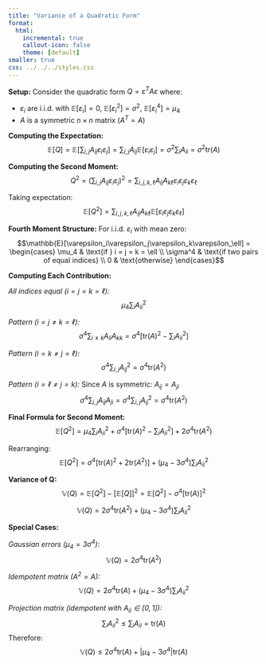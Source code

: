```yaml
---
title: "Variance of a Quadratic Form"
format: 
  html:
    incremental: true
    callout-icon: false
    theme: [default]
smaller: true
css: ../../../styles.css
---
```



**Setup:** Consider the quadratic form $Q = \varepsilon^T A \varepsilon$ where:

- $\varepsilon_i$ are i.i.d. with $\mathbb{E}[\varepsilon_i] = 0$, $\mathbb{E}[\varepsilon_i^2] = \sigma^2$, $\mathbb{E}[\varepsilon_i^4] = \mu_4$
- $A$ is a symmetric $n \times n$ matrix ($A^T = A$)

**Computing the Expectation:**
$$\mathbb{E}[Q] = \mathbb{E}\left[\sum_{i,j} A_{ij}\varepsilon_i\varepsilon_j\right] = \sum_{i,j} A_{ij}\mathbb{E}[\varepsilon_i\varepsilon_j] = \sigma^2 \sum_i A_{ii} = \sigma^2 \text{tr}(A)$$

**Computing the Second Moment:**
$$Q^2 = \left(\sum_{i,j} A_{ij}\varepsilon_i\varepsilon_j\right)^2 = \sum_{i,j,k,\ell} A_{ij}A_{k\ell}\varepsilon_i\varepsilon_j\varepsilon_k\varepsilon_\ell$$

Taking expectation:
$$\mathbb{E}[Q^2] = \sum_{i,j,k,\ell} A_{ij}A_{k\ell}\mathbb{E}[\varepsilon_i\varepsilon_j\varepsilon_k\varepsilon_\ell]$$

**Fourth Moment Structure:** For i.i.d. $\varepsilon_i$ with mean zero:
$$\mathbb{E}[\varepsilon_i\varepsilon_j\varepsilon_k\varepsilon_\ell] = \begin{cases}
\mu_4 & \text{if } i = j = k = \ell \\
\sigma^4 & \text{if two pairs of equal indices} \\
0 & \text{otherwise}
\end{cases}$$

**Computing Each Contribution:**

*All indices equal $(i = j = k = \ell)$:*
$$\mu_4 \sum_i A_{ii}^2$$

*Pattern $(i = j \neq k = \ell)$:*
$$\sigma^4 \sum_{i \neq k} A_{ii}A_{kk} = \sigma^4[\text{tr}(A)^2 - \sum_i A_{ii}^2]$$

*Pattern $(i = k \neq j = \ell)$:*
$$\sigma^4 \sum_{i,j} A_{ij}^2 = \sigma^4 \text{tr}(A^2)$$

*Pattern $(i = \ell \neq j = k)$:*
Since $A$ is symmetric: $A_{ij} = A_{ji}$
$$\sigma^4 \sum_{i,j} A_{ij}A_{ji} = \sigma^4 \sum_{i,j} A_{ij}^2 = \sigma^4 \text{tr}(A^2)$$

**Final Formula for Second Moment:**
$$\mathbb{E}[Q^2] = \mu_4 \sum_i A_{ii}^2 + \sigma^4[\text{tr}(A)^2 - \sum_i A_{ii}^2] + 2\sigma^4 \text{tr}(A^2)$$

Rearranging:
$$\mathbb{E}[Q^2] = \sigma^4[\text{tr}(A)^2 + 2\text{tr}(A^2)] + (\mu_4 - 3\sigma^4)\sum_i A_{ii}^2$$

**Variance of Q:**
$$\mathbb{V}(Q) = \mathbb{E}[Q^2] - [\mathbb{E}[Q]]^2 = \mathbb{E}[Q^2] - \sigma^4[\text{tr}(A)]^2$$

::: {.square-def}
$$\mathbb{V}(Q) = 2\sigma^4 \text{tr}(A^2) + (\mu_4 - 3\sigma^4)\sum_i A_{ii}^2$$
:::



**Special Cases:**

*Gaussian errors ($\mu_4 = 3\sigma^4$):*
$$\mathbb{V}(Q) = 2\sigma^4 \text{tr}(A^2)$$

*Idempotent matrix ($A^2 = A$):*
$$\mathbb{V}(Q) = 2\sigma^4 \text{tr}(A) + (\mu_4 - 3\sigma^4)\sum_i A_{ii}^2$$

*Projection matrix (idempotent with $A_{ii} \in [0,1]$):*
$$\sum_i A_{ii}^2 \leq \sum_i A_{ii} = \text{tr}(A)$$
Therefore:
$$\mathbb{V}(Q) \leq 2\sigma^4 \text{tr}(A) + |\mu_4 - 3\sigma^4|\text{tr}(A)$$
